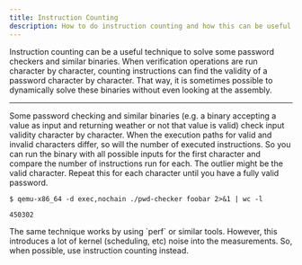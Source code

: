 ```yaml
---
title: Instruction Counting
description: How to do instruction counting and how this can be useful for reverse engineering.
---
```



Instruction counting can be a useful technique to solve some password checkers and similar binaries. When verification
operations are run character by character, counting instructions can find the validity of a password character by
character. That way, it is sometimes possible to dynamically solve these binaries without even looking at the assembly.

---

Some password checking and similar binaries (e.g. a binary accepting a value as input and returning weather or not that
value is valid) check input validity character by character. When the execution paths for valid and invalid characters
differ, so will the number of executed instructions. So you can run the binary with all possible inputs for the first
character and compare the number of instructions run for each. The outlier might be the valid character. Repeat this
for each character until you have a fully valid password.

```shell
$ qemu-x86_64 -d exec,nochain ./pwd-checker foobar 2>&1 | wc -l

450302
```

<Aside type="caution">
  The same technique works by using `perf` or similar tools. However, this introduces a lot of kernel (scheduling, etc)
  noise into the measurements. So, when possible, use instruction counting instead.
</Aside>

